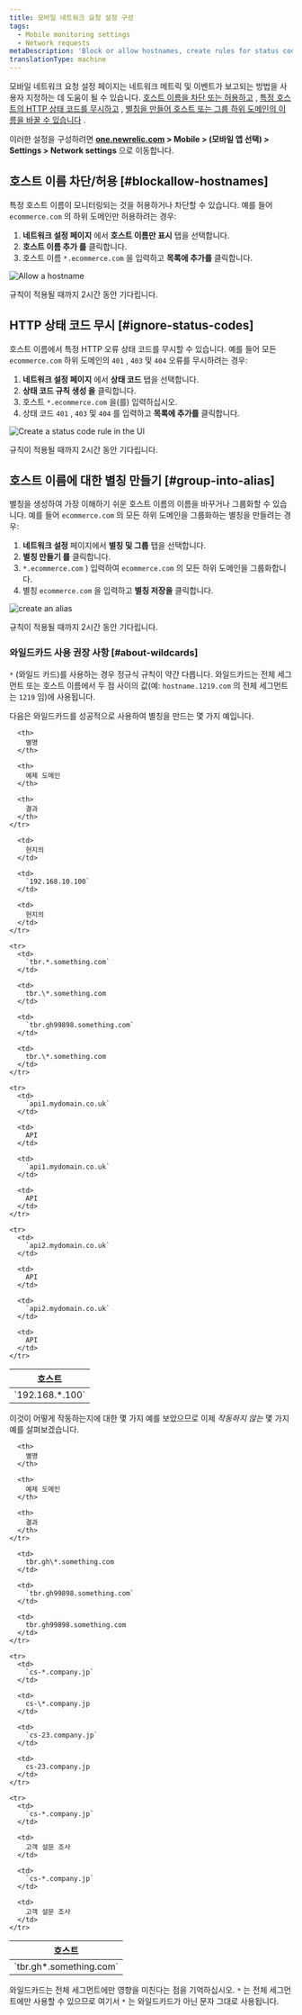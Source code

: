 ```yaml
---
title: 모바일 네트워크 요청 설정 구성
tags:
  - Mobile monitoring settings
  - Network requests
metaDescription: 'Block or allow hostnames, create rules for status codes, and create aliases for hostnames.'
translationType: machine
---
```





모바일 네트워크 요청 설정 페이지는 네트워크 메트릭 및 이벤트가 보고되는 방법을 사용자 지정하는 데 도움이 될 수 있습니다. [호스트 이름을 차단 또는 허용하고](#blockallow-hostnames) , [특정 호스트의 HTTP 상태 코드를 무시하고](#ignore-status-codes) , [별칭을 만들어 호스트 또는 그룹 하위 도메인의 이름을 바꿀 수 있습니다](#group-into-alias) .

이러한 설정을 구성하려면 **[one.newrelic.com](https://one.newrelic.com/all-capabilities) > Mobile > (모바일 앱 선택) > Settings > Network settings** 으로 이동합니다.

## 호스트 이름 차단/허용 [#blockallow-hostnames]

특정 호스트 이름이 모니터링되는 것을 허용하거나 차단할 수 있습니다. 예를 들어 `ecommerce.com` 의 하위 도메인만 허용하려는 경우:

1. **네트워크 설정 페이지** 에서 **호스트 이름만 표시** 탭을 선택합니다.
2. **호스트 이름 추가 를** 클릭합니다.
3. 호스트 이름 `*.ecommerce.com` 을 입력하고 **목록에 추가를** 클릭합니다.

<img
  title="Allow a hostname"
  alt="Allow a hostname"
  src={mobileShowHostname}
/>

규칙이 적용될 때까지 2시간 동안 기다립니다.

## HTTP 상태 코드 무시 [#ignore-status-codes]

호스트 이름에서 특정 HTTP 오류 상태 코드를 무시할 수 있습니다. 예를 들어 모든 `ecommerce.com` 하위 도메인의 `401` , `403` 및 `404` 오류를 무시하려는 경우:

1. **네트워크 설정 페이지** 에서 **상태 코드** 탭을 선택합니다.
2. **상태 코드 규칙 생성 을** 클릭합니다.
3. 호스트 `*.ecommerce.com` 을(를) 입력하십시오.
4. 상태 코드 `401` , `403` 및 `404` 를 입력하고 **목록에 추가를** 클릭합니다.

<img
  title="Create a status code rule"
  alt="Create a status code rule in the UI"
  src={mobileNewStatusRule}
/>

규칙이 적용될 때까지 2시간 동안 기다립니다.

## 호스트 이름에 대한 별칭 만들기 [#group-into-alias]

별칭을 생성하여 가장 이해하기 쉬운 호스트 이름의 이름을 바꾸거나 그룹화할 수 있습니다. 예를 들어 `ecommerce.com` 의 모든 하위 도메인을 그룹화하는 별칭을 만들려는 경우:

1. **네트워크 설정** 페이지에서 **별칭 및 그룹** 탭을 선택합니다.
2. **별칭 만들기 를** 클릭합니다.
3. `*.ecommerce.com` ) 입력하여 `ecommerce.com` 의 모든 하위 도메인을 그룹화합니다.
4. 별칭 `ecommerce.com` 을 입력하고 **별칭 저장을** 클릭합니다.

<img
  title="Create an alias"
  alt="create an alias"
  src={mobileCreateAlias}
/>

규칙이 적용될 때까지 2시간 동안 기다립니다.

### 와일드카드 사용 권장 사항 [#about-wildcards]

`*` (와일드 카드)를 사용하는 경우 정규식 규칙이 약간 다릅니다. 와일드카드는 전체 세그먼트 또는 호스트 이름에서 두 점 사이의 값(예: `hostname.1219.com` 의 전체 세그먼트는 `1219` 임)에 사용됩니다.

다음은 와일드카드를 성공적으로 사용하여 별칭을 만드는 몇 가지 예입니다.

<table>
  <thead>
    <tr>
      <th>
        호스트
      </th>

      <th>
        별명
      </th>

      <th>
        예제 도메인
      </th>

      <th>
        결과
      </th>
    </tr>
  </thead>

  <tbody>
    <tr>
      <td>
        `192.168.*.100`
      </td>

      <td>
        현지의
      </td>

      <td>
        `192.168.10.100`
      </td>

      <td>
        현지의
      </td>
    </tr>

    <tr>
      <td>
        `tbr.*.something.com`
      </td>

      <td>
        tbr.\*.something.com
      </td>

      <td>
        `tbr.gh99898.something.com`
      </td>

      <td>
        tbr.\*.something.com
      </td>
    </tr>

    <tr>
      <td>
        `api1.mydomain.co.uk`
      </td>

      <td>
        API
      </td>

      <td>
        `api1.mydomain.co.uk`
      </td>

      <td>
        API
      </td>
    </tr>

    <tr>
      <td>
        `api2.mydomain.co.uk`
      </td>

      <td>
        API
      </td>

      <td>
        `api2.mydomain.co.uk`
      </td>

      <td>
        API
      </td>
    </tr>
  </tbody>
</table>

이것이 어떻게 작동하는지에 대한 몇 가지 예를 보았으므로 이제 _작동하지 않는_ 몇 가지 예를 살펴보겠습니다.

<table>
  <thead>
    <tr>
      <th>
        호스트
      </th>

      <th>
        별명
      </th>

      <th>
        예제 도메인
      </th>

      <th>
        결과
      </th>
    </tr>
  </thead>

  <tbody>
    <tr>
      <td>
        `tbr.gh*.something.com`
      </td>

      <td>
        tbr.gh\*.something.com
      </td>

      <td>
        `tbr.gh99898.something.com`
      </td>

      <td>
        tbr.gh99898.something.com
      </td>
    </tr>

    <tr>
      <td>
        `cs-*.company.jp`
      </td>

      <td>
        cs-\*.company.jp
      </td>

      <td>
        `cs-23.company.jp`
      </td>

      <td>
        cs-23.company.jp
      </td>
    </tr>

    <tr>
      <td>
        `cs-*.company.jp`
      </td>

      <td>
        고객 설문 조사
      </td>

      <td>
        `cs-*.company.jp`
      </td>

      <td>
        고객 설문 조사
      </td>
    </tr>
  </tbody>
</table>

와일드카드는 전체 세그먼트에만 영향을 미친다는 점을 기억하십시오. `*` 는 전체 세그먼트에만 사용할 수 있으므로 여기서 `*` 는 와일드카드가 아닌 문자 그대로 사용됩니다.